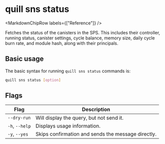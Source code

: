 
# quill sns status

<MarkdownChipRow labels={["Reference"]} />

Fetches the status of the canisters in the SPS. This includes their controller, running status, canister settings, cycle balance, memory size, daily cycle burn rate, and module hash, along with their principals.

## Basic usage

The basic syntax for running `quill sns status` commands is:

```bash
quill sns status [option]
```

## Flags

| Flag           | Description                                        |
|----------------|----------------------------------------------------|
| `--dry-run`    | Will display the query, but not send it.           |
| `-h`, `--help` | Displays usage information.                        |
| `-y`, `--yes`  | Skips confirmation and sends the message directly. |
